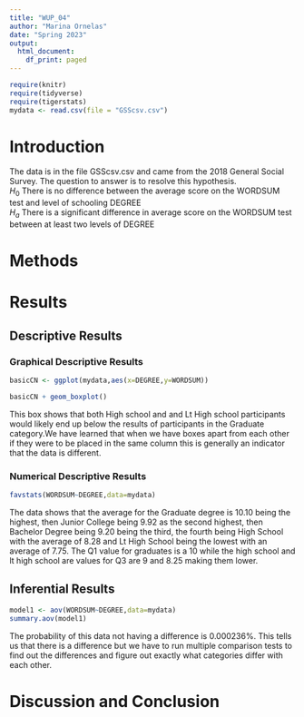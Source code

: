 ```yaml
---
title: "WUP_04"
author: "Marina Ornelas"
date: "Spring 2023"
output:
  html_document:
    df_print: paged
---
```


```r
require(knitr)
require(tidyverse)
require(tigerstats)
mydata <- read.csv(file = "GSScsv.csv")
```

# Introduction

<!--In this section you explain what you are trying to show.  Where did the data come from?  What is the research or other question you are trying to answer?!-->

The data is in the file GSScsv.csv and came from the 2018 General Social Survey. The question to answer is to resolve this hypothesis.\
$H_0$ There is no difference between the average score on the WORDSUM test and level of schooling DEGREE\
$H_a$ There is a significant difference in average score on the WORDSUM test between at least two levels of DEGREE

# Methods

<!--Decide on your methods:  use "variable analysis" or other appropriate descriptors.  Make sure to choose at least one graphical method and at least one numerical method.!-->

# Results

<!--Divide this section into two sub-sections:  One for your descriptive  results and one for your inferential results.!-->

## Descriptive Results

### Graphical Descriptive Results

<!--Graphical results here.  Make sure to show your code.  Provide appropriate labels for axes, giving units if possible, and provide a good title for the graph, too.  Use the graphical results to describe the patterns if any that exist in the data as focused toward the research question!-->

```r
basicCN <- ggplot(mydata,aes(x=DEGREE,y=WORDSUM))

basicCN + geom_boxplot()
```

This box shows that both High school and and Lt High school participants would likely end up below the results of participants in the Graduate category.We have learned that when we have boxes apart from each other if they were to be placed in the same column this is generally an indicator that the data is different.

### Numerical Descriptive Results

<!--Numerical results go here. Use the numerical results to describe the patterns if any that exist in the data as focused toward the research question!-->

```r
favstats(WORDSUM~DEGREE,data=mydata)
```

The data shows that the average for the Graduate degree is 10.10 being the highest, then Junior College being 9.92 as the second highest, then Bachelor Degree being 9.20 being the third, the fourth being High School with the average of 8.28 and 
Lt High School being the lowest with an average of 7.75. The Q1 value for graduates is a 10 while the high school and lt high school are values for Q3 are 9 and 8.25 making them lower. 

## Inferential Results

<!--State hypothesis clearly.  Make sure your discussion of the inferential test covers all the aspects that the test output produces, such as test statistic, p-value etc.  Make a decision about the null hypothesis, explain the assumptions on which the selected test/procedure was based, and why the chosen procedure satisfys the assumptions and is appropriate to answer the research question!-->

```r
model1 <- aov(WORDSUM~DEGREE,data=mydata)
summary.aov(model1)
```

The probability of this data not having a difference is 0.000236%. This tells us that there is a difference but we have to run multiple comparison tests to find out the differences and figure out exactly what categories differ with each other. 

# Discussion and Conclusion

<!--Discussion and conclusion here.  If you found a relationship be sure to consider whether the relationship occurs because one of the variavbles causes the other, or whether they perhasps are related for some other reason.  Watch the chapter 6 videos from the GeorgeTown videos collection.!-->
